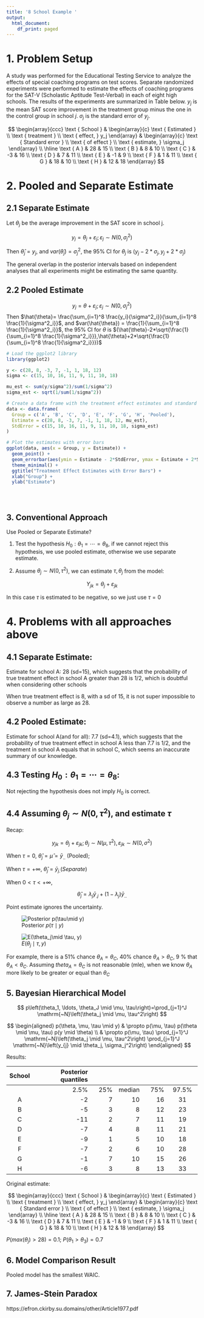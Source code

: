 ---
title: '8 School Example '
output:
  html_document:
    df_print: paged
---

# 1. Problem Setup

A study was performed for the Educational Testing Service to analyze the effects of special coaching programs on test scores. Separate randomized experiments were performed to estimate the effects of coaching programs for the SAT-V (Scholastic Aptitude Test-Verbal) in each of eight high schools. The results of the experiments are summarized in Table below. $y_j$ is the mean SAT score improvement in the treatment group minus the one in the control group in school $j$. $\sigma_j$ is the standard error of $y_j$.

$$
\begin{array}{ccc}
\text { School } & \begin{array}{c}
\text { Estimated } \\
\text { treatment } \\
\text { effect, } y_j
\end{array} & \begin{array}{c}
\text { Standard error } \\
\text { of effect } \\
\text { estimate, } \sigma_j
\end{array} \\
\hline \text { A } & 28 & 15 \\
\text { B } & 8 & 10 \\
\text { C } & -3 & 16 \\
\text { D } & 7 & 11 \\
\text { E } & -1 & 9 \\
\text { F } & 1 & 11 \\
\text { G } & 18 & 10 \\
\text { H } & 12 & 18
\end{array}
$$

# 2. Pooled and Separate Estimate

## 2.1 Separate Estimate

Let $\theta_j$ be the average improvement in the SAT score in school j.

$$
y_j = \theta_j + \varepsilon_j; \varepsilon_j\sim N(0, \sigma^2_j)
$$

Then $\hat{\theta}_j=y_j$, and $var(\hat{\theta}_j) = \sigma^2_j$, the 95% CI for $\theta_j$ is $(y_j-2*\sigma_j,y_j+2*\sigma_j)$

The general overlap in the posterior intervals based on independent analyses that all experiments might be estimating the same quantity.

## 2.2 Pooled Estimate

$$
y_j = \theta + \varepsilon_j; \varepsilon_j\sim N(0, \sigma^2_j)
$$ Then $\hat{\theta}= \frac{\sum_{i=1}^8 \frac{y_i}{\sigma^2_i}}{\sum_{i=1}^8 \frac{1}{\sigma^2_i}}$, and $var(\hat{\theta}) = \frac{1}{\sum_{i=1}^8 \frac{1}{\sigma^2_i}}$, the 95% CI for $\theta$ is $(\hat{\theta}-2*\sqrt{\frac{1}{\sum_{i=1}^8 \frac{1}{\sigma^2_i}}},\hat{\theta}+2*\sqrt{\frac{1}{\sum_{i=1}^8 \frac{1}{\sigma^2_i}}})$

```{r include=FALSE}
# Load the ggplot2 library
library(ggplot2)

y <- c(28, 8, -3, 7, -1, 1, 18, 12)
sigma <- c(15, 10, 16, 11, 9, 11, 10, 18)

mu_est <- sum(y/sigma^2)/sum(1/sigma^2)
sigma_est <- sqrt(1/sum(1/sigma^2))

# Create a data frame with the treatment effect estimates and standard errors
data <- data.frame(
  Group = c('A', 'B', 'C', 'D', 'E', 'F', 'G', 'H', 'Pooled'),
  Estimate = c(28, 8, -3, 7, -1, 1, 18, 12, mu_est),
  StdError = c(15, 10, 16, 11, 9, 11, 10, 18, sigma_est)
)

# Plot the estimates with error bars
ggplot(data, aes(x = Group, y = Estimate)) +
  geom_point() +
  geom_errorbar(aes(ymin = Estimate - 2*StdError, ymax = Estimate + 2*StdError), width = 0.2) +
  theme_minimal() +
  ggtitle("Treatment Effect Estimates with Error Bars") +
  xlab("Group") +
  ylab("Estimate")


 
```

## 3. Conventional Approach

Use Pooled or Separate Estimate?

1.  Test the hypothesis $H_0:\theta_1=\cdots=\theta_8$, if we cannot reject this hypothesis, we use pooled estimate, otherwise we use separate estimate.

2.  Assume $\theta_j \sim N(0, \tau^2)$, we can estimate $\tau,\theta_j$ from the model:

$$
Y_{jk} = \theta_j + \varepsilon_{jk}
$$

In this case $\tau$ is estimated to be negative, so we just use $\tau=0$

# 4. Problems with all approaches above

## 4.1 Separate Estimate:

Estimate for school A: 28 (sd=15), which suggests that the probability of true treatment effect in school A greater than 28 is 1/2, which is doubtful when considering other schools

When true treatment effect is 8, with a sd of 15, it is not super impossible to observe a number as large as 28.

## 4.2 Pooled Estimate:

Estimate for school A(and for all): 7.7 (sd=4.1), which suggests that the probability of true treatment effect in school A less than 7.7 is 1/2, and the treatment in school A equals that in school C, which seems an inaccurate summary of our knowledge.

## 4.3 Testing $H_0:\theta_1=\cdots=\theta_8$:

Not rejecting the hypothesis does not imply $H_0$ is correct.

## 4.4 Assuming $\theta_j \sim N(0,\tau^2)$, and estimate $\tau$

Recap:

$$
y_{jk} = \theta_j + \varepsilon_{jk}; \theta_j \sim N(\mu,\tau^2), \varepsilon_{jk} \sim N(0,\sigma^2)
$$

When $\tau = 0$, $\hat{\theta}_j=\hat{\mu}=\bar{y}_{..}$ (Pooled);

When $\tau = +\infty$, $\hat{\theta}_j=\bar{y}_{j.} (Separate)$

When $0 <\tau < +\infty$,

$$
\hat{\theta}_j=\lambda_j \bar{y}_{. j}+\left(1-\lambda_j\right) \bar{y}_{. .}
$$

Point estimate ignores the uncertainty.

![Posterior $p(\tau\mid y)$](https://github.com/ucincy-grad-bayesian-group/meeting/blob/main/week9/image.png?raw=true)

![$E(\theta_j\mid \tau, y)$](https://github.com/ucincy-grad-bayesian-group/meeting/blob/main/week9/image1.png?raw=true)

For example, there is a 51% chance $\theta_A=\theta_C$, 40% chance $\theta_A>\theta_C$, 9 % that $\theta_A<\theta_C$. Assuming $theta_A=\theta_C$ is not reasonable (mle), when we know $\theta_A$ more likely to be greater or equal than $\theta_C$

## 5. Bayesian Hierarchical Model

$$
p\left(\theta_1, \ldots, \theta_J \mid \mu, \tau\right)=\prod_{j=1}^J \mathrm{~N}\left(\theta_j \mid \mu, \tau^2\right)
$$

$$
\begin{aligned}
p(\theta, \mu, \tau \mid y) & \propto p(\mu, \tau) p(\theta \mid \mu, \tau) p(y \mid \theta) \\
& \propto p(\mu, \tau) \prod_{j=1}^J \mathrm{~N}\left(\theta_j \mid \mu, \tau^2\right) \prod_{j=1}^J \mathrm{~N}\left(y_{j} \mid \theta_j, \sigma_j^2\right)
\end{aligned}
$$

Results:

| School | Posterior quantiles |         |        |         |           |
|:------:|--------------------:|--------:|-------:|--------:|:---------:|
|        |            $2.5 \%$ | $25 \%$ | median | $75 \%$ | $97.5 \%$ |
|   A    |                  -2 |       7 |     10 |      16 |    31     |
|   B    |                  -5 |       3 |      8 |      12 |    23     |
|   C    |                 -11 |       2 |      7 |      11 |    19     |
|   D    |                  -7 |       4 |      8 |      11 |    21     |
|   E    |                  -9 |       1 |      5 |      10 |    18     |
|   F    |                  -7 |       2 |      6 |      10 |    28     |
|   G    |                  -1 |       7 |     10 |      15 |    26     |
|   H    |                  -6 |       3 |      8 |      13 |    33     |

Original estimate:

$$
\begin{array}{ccc}
\text { School } & \begin{array}{c}
\text { Estimated } \\
\text { treatment } \\
\text { effect, } y_j
\end{array} & \begin{array}{c}
\text { Standard error } \\
\text { of effect } \\
\text { estimate, } \sigma_j
\end{array} \\
\hline \text { A } & 28 & 15 \\
\text { B } & 8 & 10 \\
\text { C } & -3 & 16 \\
\text { D } & 7 & 11 \\
\text { E } & -1 & 9 \\
\text { F } & 1 & 11 \\
\text { G } & 18 & 10 \\
\text { H } & 12 & 18
\end{array}
$$


$P(max(\theta_j)>28) = 0.1$; $P(\theta_1>\theta_3)=0.7$

## 6. Model Comparison Result

Pooled model has the smallest WAIC.

## 7. James-Stein Paradox

https://efron.ckirby.su.domains/other/Article1977.pdf